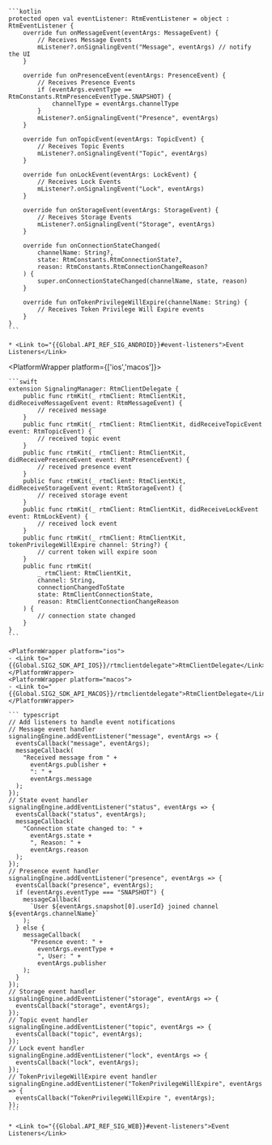 <PlatformWrapper platform='android'>

    ```kotlin
    protected open val eventListener: RtmEventListener = object : RtmEventListener {
        override fun onMessageEvent(eventArgs: MessageEvent) {
            // Receives Message Events
            mListener?.onSignalingEvent("Message", eventArgs) // notify the UI
        }

        override fun onPresenceEvent(eventArgs: PresenceEvent) {
            // Receives Presence Events
            if (eventArgs.eventType == RtmConstants.RtmPresenceEventType.SNAPSHOT) {
                channelType = eventArgs.channelType
            }
            mListener?.onSignalingEvent("Presence", eventArgs) 
        }

        override fun onTopicEvent(eventArgs: TopicEvent) {
            // Receives Topic Events
            mListener?.onSignalingEvent("Topic", eventArgs) 
        }

        override fun onLockEvent(eventArgs: LockEvent) {
            // Receives Lock Events
            mListener?.onSignalingEvent("Lock", eventArgs) 
        }

        override fun onStorageEvent(eventArgs: StorageEvent) {
            // Receives Storage Events
            mListener?.onSignalingEvent("Storage", eventArgs) 
        }

        override fun onConnectionStateChanged(
            channelName: String?,
            state: RtmConstants.RtmConnectionState?,
            reason: RtmConstants.RtmConnectionChangeReason?
        ) {
            super.onConnectionStateChanged(channelName, state, reason)
        }

        override fun onTokenPrivilegeWillExpire(channelName: String) {
            // Receives Token Privilege Will Expire events
        }
    }
    ```

    * <Link to="{{Global.API_REF_SIG_ANDROID}}#event-listeners">Event Listeners</Link>

</PlatformWrapper>

<PlatformWrapper platform={['ios','macos']}>

    ```swift
    extension SignalingManager: RtmClientDelegate {
        public func rtmKit(_ rtmClient: RtmClientKit, didReceiveMessageEvent event: RtmMessageEvent) {
            // received message
        }
        public func rtmKit(_ rtmClient: RtmClientKit, didReceiveTopicEvent event: RtmTopicEvent) {
            // received topic event
        }
        public func rtmKit(_ rtmClient: RtmClientKit, didReceivePresenceEvent event: RtmPresenceEvent) {
            // received presence event
        }
        public func rtmKit(_ rtmClient: RtmClientKit, didReceiveStorageEvent event: RtmStorageEvent) {
            // received storage event
        }
        public func rtmKit(_ rtmClient: RtmClientKit, didReceiveLockEvent event: RtmLockEvent) {
            // received lock event
        }
        public func rtmKit(_ rtmClient: RtmClientKit, tokenPrivilegeWillExpire channel: String?) {
            // current token will expire soon
        }
        public func rtmKit(
            _ rtmClient: RtmClientKit,
            channel: String,
            connectionChangedToState
            state: RtmClientConnectionState,
            reason: RtmClientConnectionChangeReason
        ) {
            // connection state changed
        }
    }
    ```

    <PlatformWrapper platform="ios">
    - <Link to="{{Global.SIG2_SDK_API_IOS}}/rtmclientdelegate">RtmClientDelegate</Link>
    </PlatformWrapper>
    <PlatformWrapper platform="macos">
    - <Link to="{{Global.SIG2_SDK_API_MACOS}}/rtmclientdelegate">RtmClientDelegate</Link>
    </PlatformWrapper>
</PlatformWrapper>

<PlatformWrapper platform='web'>

    ``` typescript
    // Add listeners to handle event notifications
    // Message event handler
    signalingEngine.addEventListener("message", eventArgs => {
      eventsCallback("message", eventArgs);
      messageCallback(
        "Received message from " +
          eventArgs.publisher +
          ": " +
          eventArgs.message
      );
    });
    // State event handler
    signalingEngine.addEventListener("status", eventArgs => {
      eventsCallback("status", eventArgs);
      messageCallback(
        "Connection state changed to: " +
          eventArgs.state +
          ", Reason: " +
          eventArgs.reason
      );
    });
    // Presence event handler
    signalingEngine.addEventListener("presence", eventArgs => {
      eventsCallback("presence", eventArgs);
      if (eventArgs.eventType === "SNAPSHOT") {
        messageCallback(
          `User ${eventArgs.snapshot[0].userId} joined channel ${eventArgs.channelName}`
        );
      } else {
        messageCallback(
          "Presence event: " +
            eventArgs.eventType +
            ", User: " +
            eventArgs.publisher
        );
      }
    });
    // Storage event handler
    signalingEngine.addEventListener("storage", eventArgs => {
      eventsCallback("storage", eventArgs);
    });
    // Topic event handler
    signalingEngine.addEventListener("topic", eventArgs => {
      eventsCallback("topic", eventArgs);
    });
    // Lock event handler
    signalingEngine.addEventListener("lock", eventArgs => {
      eventsCallback("lock", eventArgs);
    });
    // TokenPrivilegeWillExpire event handler
    signalingEngine.addEventListener("TokenPrivilegeWillExpire", eventArgs => {
      eventsCallback("TokenPrivilegeWillExpire ", eventArgs);
    });  
    ```

    * <Link to="{{Global.API_REF_SIG_WEB}}#event-listeners">Event Listeners</Link>

</PlatformWrapper>

